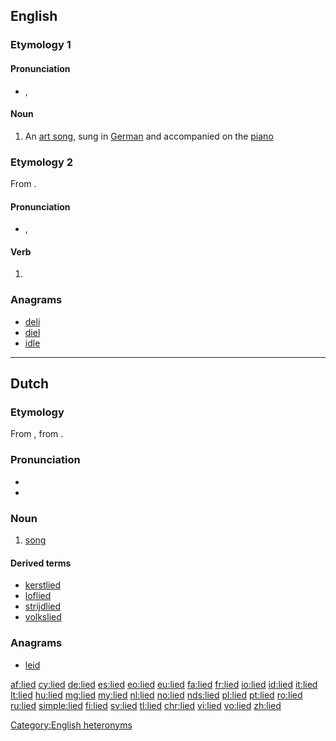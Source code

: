 {{also|Lied}}
==English==

===Etymology 1===
{{borrowing|de|en|Lied}}

====Pronunciation====
* {{enPR|lēd}}, {{IPA|/liːd/}}

====Noun====
{{wikipedia}}
{{en-noun|lieder}}

# {{context|music|lang=en}} An [[art song]], sung in [[German]] and accompanied on the [[piano]]

===Etymology 2===
From {{etyl|en|-}} {{l/en|lie}}.

====Pronunciation====
* {{enPR|līd}}, {{IPA|/laɪd/}}

====Verb====
{{head|en}}

# {{en-past of|lie}}

===Anagrams===
* [[deli#English|deli]]
* [[diel#English|diel]]
* [[idle#English|idle]]

[[Category:English heteronyms]]

----

==Dutch==
{{wikipedia|lang=nl}}

===Etymology===
From {{etyl|odt|nl}} {{m|odt|*lioth}}, from {{etyl|gem-pro|nl}} {{m|gem-pro|*leuþą}}.

===Pronunciation===
* {{rhymes|it|lang=nl}}
* {{audio-IPA|Nl-lied.ogg|/lit/|lang=nl}}

===Noun===
{{nl-noun|n|-eren|liedje}}

# [[song]]

====Derived terms====
{{top4}}
* [[kerstlied]]
* [[loflied]]
* [[strijdlied]]
* [[volkslied]]
{{bottom}}

===Anagrams===
* [[leid#Dutch|leid]]

[[af:lied]]
[[cy:lied]]
[[de:lied]]
[[es:lied]]
[[eo:lied]]
[[eu:lied]]
[[fa:lied]]
[[fr:lied]]
[[io:lied]]
[[id:lied]]
[[it:lied]]
[[lt:lied]]
[[hu:lied]]
[[mg:lied]]
[[my:lied]]
[[nl:lied]]
[[no:lied]]
[[nds:lied]]
[[pl:lied]]
[[pt:lied]]
[[ro:lied]]
[[ru:lied]]
[[simple:lied]]
[[fi:lied]]
[[sv:lied]]
[[tl:lied]]
[[chr:lied]]
[[vi:lied]]
[[vo:lied]]
[[zh:lied]]